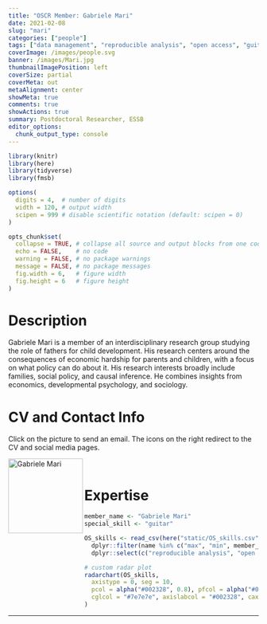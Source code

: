 ```yaml
---
title: "OSCR Member: Gabriele Mari"
date: 2021-02-08
slug: "mari"
categories: ["people"]
tags: ["data management", "reproducible analysis", "open access", "guitar", "school-essb"] # top 3 categories + unique + school
coverImage: /images/people.svg
banner: /images/Mari.jpg
thumbnailImagePosition: left
coverSize: partial
coverMeta: out
metaAlignment: center
showMeta: true
comments: true
showActions: true
summary: Postdoctoral Researcher, ESSB
editor_options: 
  chunk_output_type: console
---
```


```r

library(knitr)
library(here)
library(tidyverse)
library(fmsb)

options(
  digits = 4,  # number of digits
  width = 120, # output width
  scipen = 999 # disable scientific notation (default: scipen = 0)
)

opts_chunk$set(
  collapse = TRUE, # collapse all source and output blocks from one code chunk into a single block
  echo = FALSE,    # no code
  warning = FALSE, # no package warnings
  message = FALSE, # no package messages
  fig.width = 6,   # figure width
  fig.height = 6   # figure height
)

```

# Description

Gabriele Mari is a member of an interdisciplinary research group studying the role of fathers for child development. His research centers around the consequences of economic hardship for parents and children, with a focus on what policy can do about it. His research interests broadly include families, social policy, and causal inference. He combines insights from economics, developmental psychology, and sociology.

# CV and Contact Info

Click on the picture to send an email. The icons on the right redirect to the CV and social media pages.

<!-- EMAIL -->
<p>
  <a href="mailto:mari@essb.eur.nl">
  <img border="0" alt="Gabriele Mari" src="/images/Mari.jpg" width="150" height="150" align="left">
  </a>
</p>

<!-- CV -->
<p align="center">
  <a href="https://sites.google.com/view/marigabriele/cv" class="fa fa-file fa-2x" style="color:#00B969;">
  </a>
</p>

<!-- TWITTER -->
<p align="center">
  <a href="https://twitter.com/_gbmari" class="fa fa-twitter fa-2x">
  </a>
</p>

<!-- OSF -->
<p align="center">
  <a href="https://osf.io/uv9tm/"> <i class="ai ai-osf ai-2x"  style="color:#000000;"></i>
  </a>
</p>

<BR>

# Expertise

```r

member_name <- "Gabriele Mari"
special_skill <- "guitar"

OS_skills <- read_csv(here("static/OS_skills.csv")) %>%
  dplyr::filter(name %in% c("max", "min", member_name)) %>%
  dplyr::select(c("reproducible analysis", "open source software", "open access", "data management", "preregistration", all_of(special_skill), "data sharing"))

# custom radar plot
radarchart(OS_skills,
  axistype = 0, seg = 10,
  pcol = alpha("#002328", 0.8), pfcol = alpha("#00B969", 0.6), plwd = 4, centerzero = TRUE, # polygon
  cglcol = "#7e7e7e", axislabcol = "#002328", caxislabels = seq(0, 10, 2), cglwd = 0.8 # grid
)

```

***


